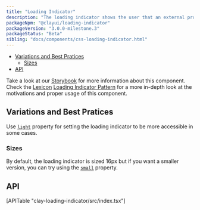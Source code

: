 ```yaml
---
title: "Loading Indicator"
description: "The loading indicator shows the user that an external process, like a connection, is being executed."
packageNpm: "@clayui/loading-indicator"
packageVersion: "3.0.0-milestone.3"
packageStatus: "Beta"
sibling: "docs/components/css-loading-indicator.html"
---
```



<div class="nav-toc">

- [Variations and Best Pratices](#variations-and-best-pratices)
    - [Sizes](#sizes)
- [API](#api)

</div>

<div class="clay-site-alert alert alert-warning">
    Take a look at our <a href="https://storybook-clayui.netlify.com/?path=/story/clayloadingindicator--default">Storybook</a> for more information about this component.
</div>

<div class="clay-site-alert alert alert-info">
	Check the <a href="https://liferay.design/lexicon/">Lexicon</a> <a href="https://liferay.design/lexicon/core-components/loading-indicator/">Loading Indicator Pattern</a> for a more in-depth look at the motivations and proper usage of this component.
</div>

## Variations and Best Pratices

<LoadingIndicator />

Use [`light`](#api-light) property for setting the loading indicator to be more accessible in some cases.

<LoadingIndicatorLight />

### Sizes

By default, the loading indicator is sized 16px but if you want a smaller version, you can try using the [`small`](#api-small) property.

<LoadingIndicatorSmall />

## API

<div>
    [APITable "clay-loading-indicator/src/index.tsx"]
</div>
